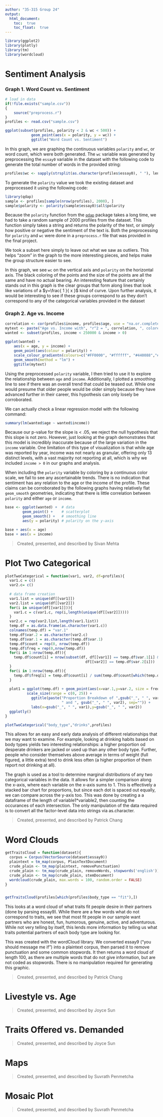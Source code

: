 ```yaml
---
author: "35-315 Group 24"
output: 
  html_document:
    toc:  true
    toc_float:  true
---
```


```r
library(ggplot2)
library(plotly)
library(tm)
library(wordcloud)
```

# Sentiment Analysis

### Graph 1. Word Count vs. Sentiment

```r
# load in data
if(!file.exists("sample.csv"))
{
    source("preprocess.r")
}
profiles <- read.csv("sample.csv")

ggplot(subset(profiles, polarity < 2 & wc < 500)) + 
            geom_point(aes(x = polarity, y = wc)) + 
            ggtitle("Word Count vs. Sentiment")
```

In this graph, we are graphing the continuous variables `polarity` and `wc`, or word count, which were both generated. The `wc` variable was generated by preprocessing the `essay0` variable in the dataset with the following code to generate the total number of words in the provided string:

```r
profiles$wc <- sapply(strsplit(as.character(profiles$essay0), " "), length)
```

To generate the `polarity` value we took the existing dataset and preprocessed it using the following code:

```r
library(qdap)
sample <- profiles[sample(nrow(profiles), 2000), ]
sample$polarity <- polarity(sample$essay0)$all$polarity
```

Because the `polarity` function from the [`qdap`](https://cran.r-project.org/web/packages/qdap/index.html) package takes a long time, we had to take a random sample of 2000 profiles from the dataset. This function simply takes a string and returns the polarity of the text, or simply how positive or negative the sentiment of the text is. Both the preprocessing for `polarity` and `wc` were done in a `preprocess.r` file that was provided in the final project.

We took a subset here simply to leave out what we saw as outliers. This helps "zoom" in the graph to the more interesting pieces, and helps make the group structure easier to see.

In this graph, we see `wc` on the vertical axis and `polarity` on the horizontal axis. The black coloring of the points and the size of the points are all the same and have no actual bearing. An interesting feature that certainly stands out in this graph is the clear groups that form along lines that look like variations of a $y=\frac{ 1 }{ x }$ kind of curve. Upon further analysis, it would be interesting to see if these groups correspond to as they don't correspond to any of the categorical variables provided in the dataset

### Graph 2. Age vs. Income

```r
correlation <- cor(profiles$income, profiles$age, use = "na.or.complete") ** 2
mytext <- paste("Age vs. Income with", "r^2 = ", correlation, ", colored by sentiment")
wanted <- subset(profiles, income < 250000 & income > 0)
        
ggplot(wanted) + 
    aes(x = age, y = income) + 
    geom_point(aes(colour = polarity)) + 
    scale_colour_gradientn(colours=c("#FF0000", "#ffffff", "#440088","#0000FF")) + 
    geom_smooth(method = "lm") + 
    ggtitle(mytext)
```

Using the preprocessed `polarity` variable, I then tried to use it to explore the relationship between `age` and `income`. Additionally, I plotted a smoothing line to see if there was an overall trend that could be teased out. While one would presume that older people would be older simply because they have advanced further in their career, this hypothesis can only losely be corroborated.

We can actually check a linear regression model with the following command:

```r
summary(lm(wanted$age ~ wanted$income))
```

Because our p-value for the slope is < .05, we reject the null hypothesis that this slope is not zero. However, just looking at the graph demonstrates that this model is incredibly inaccurate because of the large variation in the `income` variable. One limitation of this type of visualization is that while age was reported by year, income was not nearly as granular, offering only 13 distinct levels, with a vast majority not reporting at all, which is why we included `income > 0` in our graphs and analysis.

When including the `polarity` variable by coloring by a continuous color scale, we fail to see any ascertainable trends. There is no indication that sentiment has any relation to the age or the income of the profile. These claims can be corroborated by the following graphs having relatively flat `geom_smooth` geometries, indicating that there is little correlation between `polarity` and either `age` or `income`.

```r
base <- ggplot(wanted) +  # data
        geom_point() +    # scatterplot
        geom_smooth() +   # smoothing line
        aes(y = polarity) # polarity on the y-axis

base + aes(x = age)
base + aes(x = income)
```

> Created, presented, and described by Sivan Mehta

# Plot Two Categorical

```r

plotTwoCategorical = function(var1, var2, df=profiles){
  var1.c = c()
  var2.c= c()
  
  # data frame creation
  var1.list = unique(df[[var1]])
  var2.list = unique(df[[var2]])
  for(i in unique(df[[var1]])){
    var1.c = c(var1.c, rep(i,length(unique(df[[var2]]))))
  }
  var2.c = rep(var2.list,length(var1.list))
  temp.df = as.data.frame(as.character(var1.c))
  colnames(temp.df) = "var.1"
  temp.df$var.2 = as.character(var2.c)
  temp.df$var.1 = as.character(temp.df$var.1)
  temp.df$count = rep(0, nrow(temp.df))
  temp.df$freq = rep(0,nrow(temp.df))
  for(i in 1:nrow(temp.df)){
    temp.df$count[i] = nrow(subset(df, df[[var1]] == temp.df$var.1[i] & 
                                     df[[var2]] == temp.df$var.2[i]))
  }
  for(i in 1:nrow(temp.df)){
    temp.df$freq[i] = temp.df$count[i] / sum(temp.df$count[which(temp.df$var.1 == temp.df$var.1[i])]) 
  }
  
  plot1 = ggplot(temp.df) + geom_point(aes(x=var.1,y=var.2, size = freq)) +
          scale_size(range = c(0, 25)) +
            ggtitle(paste("Proportion Breakdown of ",gsub("_", " ", var1),
                          " and ", gsub("_", " ", var2), sep="")) + 
            labs(x=gsub("_", " ", var1),y=gsub("_", " ", var2))
  ggplotly()
}

plotTwoCategorical("body_type","drinks",profiles)
```

This allows for an easy and early data analysis of different relationships that we may want to examine. For example, looking at drinking habits based on body types yields two interesting relationships: a higher proportion od desperate drinkers are jacked or used up than any other body type. Further, people who consider themselves above average in terms of weight (full figured, a little extra) tend to drink less often (a higher proportion of them report not drinking at all). 

The graph is used as a tool to determine marginal distributions of any two categorical variables in the data. It allows for a simpler comparison along the x-axis, where each variable on the x-axis sums to 1. This is effectively a stacked bar chart for proportions, but since each dot is spaced out equally, we can compare across the y-axis too. This was done by creating a a dataframe of the length of variable1*variable2, then counting the occurances of each intersection. The only manipulation of the data required is to convert all the factor-level data into strings via as.character.

> Created, presented, and described by Patrick Chang

# Word Clouds

```r

getTraitsCloud = function(dataset){
  corpus = Corpus(VectorSource(dataset$essay9))
  plaintext = tm_map(corpus, PlainTextDocument)
  crude_plain <- tm_map(plaintext, removePunctuation)
  crude_plain <- tm_map(crude_plain, removeWords, stopwords('english'))
  crude_plain <- tm_map(crude_plain, stemDocument)
  wordcloud(crude_plain, max.words = 100, random.order = FALSE)
}


getTraitsCloud(profiles[which(profiles$body_type == "fit"),])
```

This looks at a word cloud of what traits fit people desire in their partners (done by parsing essay9). While there are a few words what do not correspond to traits, we see that most fit people in our sample want partners who are honest, fun, humorous, genuine, active, and adventurous. While not very telling by itself, this lends more information by telling us what traits potential partners of each body type are looking for. 

This was created with the wordCloud library. We converted essay9 ("you should message me if") into a plaintext corpus, then parsed it to remove punctuation and some common stopwords. It then returns a word cloud of length 100, as there are multiple words that do not give information, but are not coded as stopwords. There is no manipulation required for generating this graphic. 

> Created, presented, and described by Patrick Chang

# Livestyle vs. Age

> Created, presented, and described by Joyce Sun

# Traits Offered vs. Demanded

> Created, presented, and described by Joyce Sun

# Maps

> Created, presented, and described by Suvrath Penmetcha

# Mosaic Plot

> Created, presented, and described by Suvrath Penmetcha
